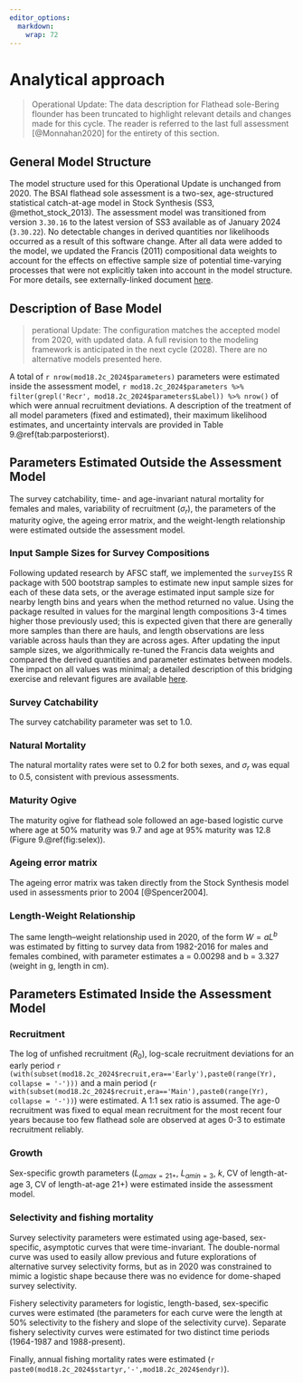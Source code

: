 ```yaml
---
editor_options: 
  markdown: 
    wrap: 72
---
```


# Analytical approach

> Operational Update: The data description for Flathead sole-Bering
> flounder has been truncated to highlight relevant details and changes
> made for this cycle. The reader is referred to the last full
> assessment [@Monnahan2020] for the entirety of this section.

## General Model Structure

The model structure used for this Operational Update is unchanged from
2020. The BSAI flathead sole assessment is a two-sex, age-structured statistical
catch-at-age model in Stock Synthesis (SS3, @methot_stock_2013). The
assessment model was transitioned from version `3.30.16` to the latest
version of SS3 available as of January 2024 (`3.30.22`). No detectable
changes in derived quantities nor likelihoods occurred as a result of this
software change. After all data were added to the model, we updated the Francis (2011) compositional data weights to account for the effects on effective sample size of potential time-varying processes that were not explicitly taken into account in the model structure. For more details, see externally-linked document [here](https://afsc-assessments.github.io/bsai-fhs/2024_bridging_analysis.html).

## Description of Base Model

> perational Update: The
configuration matches the accepted model from 2020, with updated data. A
full revision to the modeling framework is anticipated in the next cycle
(2028). There are no alternative models presented here.

A total of `r nrow(mod18.2c_2024$parameters)` parameters were estimated inside the assessment model, `r mod18.2c_2024$parameters %>% filter(grepl('Recr', mod18.2c_2024$parameters$Label)) %>% nrow()` of which were annual recruitment deviations. A description of the treatment of all model parameters (fixed and estimated), their maximum likelihood estimates, and uncertainty intervals are provided in Table 9.\@ref(tab:parposteriorst).

## Parameters Estimated Outside the Assessment Model {#parest}
The survey catchability, time- and age-invariant natural mortality for
females and males, variability of recruitment ($\sigma_r$), the
parameters of the maturity ogive, the ageing error matrix, and the
weight-length relationship were estimated outside the assessment model.  

### Input Sample Sizes for Survey Compositions

Following updated research by AFSC staff, we implemented the `surveyISS` R package with 500 bootstrap samples to estimate new input sample sizes for each of these data sets, or the average estimated input sample size for nearby length bins and years when the method returned no value. Using the package resulted in values for the marginal length compositions 3-4 times higher those previously used; this is expected given that there are generally more samples than there are hauls, and length observations are less variable across hauls than they are across ages. After updating the input sample sizes, we algorithmically re-tuned the Francis data weights and compared the derived quantities and parameter estimates between models. The impact on all values was minimal; a detailed description of this bridging exercise and relevant figures are available [here](https://afsc-assessments.github.io/bsai-fhs/2024_bridging_analysis.html#comparison-with-updated-surveyiss-sample-sizes).


### Survey Catchability
The survey catchability parameter was set to 1.0. 

### Natural Mortality
The natural mortality rates were set to 0.2 for both sexes, and $\sigma_r$ was equal to 0.5, consistent with previous assessments.

### Maturity Ogive
The maturity ogive for flathead sole followed an age-based logistic curve where age at 50% maturity was 9.7 and age at 95% maturity was 12.8 (Figure 9.\@ref(fig:selex)). 

### Ageing error matrix
The ageing error matrix was taken directly from the Stock Synthesis model used in
assessments prior to 2004 [@Spencer2004].

### Length-Weight Relationship
The same length–weight relationship used in 2020, of the form $W = aL^b$ was estimated by fitting to survey data from 1982-2016 for males and females combined, with parameter estimates a = 0.00298 and b = 3.327 (weight in g, length in cm).

## Parameters Estimated Inside the Assessment Model

### Recruitment

The log of unfished recruitment ($R_0$), log-scale recruitment deviations
for an early period `r (with(subset(mod18.2c_2024$recruit,era=='Early'),paste0(range(Yr), collapse = '-')))` and a main period (`r with(subset(mod18.2c_2024$recruit,era=='Main'),paste0(range(Yr), collapse = '-'))`) were
estimated. A 1:1 sex ratio is assumed. The age-0 recruitment was fixed to equal mean recruitment for the most recent four years because too few flathead sole are observed at ages 0-3 to estimate recruitment reliably. 

### Growth

Sex-specific growth parameters ($L_{amax=21+}$, $L_{amin=3}$, $k$, CV of length-at-age 3, CV of length-at-age 21+) were estimated inside the assessment model.

### Selectivity and fishing mortality
Survey selectivity parameters were estimated using age-based, sex-specific, asymptotic curves that were time-invariant. The double-normal curve was used to easily allow previous and future explorations of alternative survey selectivity
forms, but as in 2020 was constrained to mimic a logistic shape because there was no evidence for dome-shaped survey selectivity.

Fishery selectivity parameters for logistic, length-based, sex-specific curves were estimated (the parameters for each curve were the length at 50% selectivity to the fishery and slope of the selectivity curve).
Separate fishery selectivity curves were estimated for two distinct time
periods (1964-1987 and 1988-present).

Finally, annual fishing mortality rates were estimated (`r paste0(mod18.2c_2024$startyr,'-',mod18.2c_2024$endyr)`).

 
 
